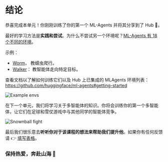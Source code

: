 # 结论

恭喜完成本单元！你刚刚训练了你的第一个 ML-Agents 并将其分享到了  Hub 🥳。

最好的学习方法是**实践和尝试**。为什么不尝试另一个环境呢？[ML-Agents 有 18 个不同的环境](https://github.com/Unity-Technologies/ml-agents/blob/develop/docs/Learning-Environment-Examples.md)。

示例：
- [Worm](https://singularite.itch.io/worm)， 教蠕虫爬行。
- [Walker](https://singularite.itch.io/walker)： 教智能体走向特定目标。


查看文档以了解如何训练它们以及 Hub 上已集成的 MLAgents 环境列表： https://github.com/huggingface/ml-agents#getting-started

<img src="https://huggingface.co/datasets/huggingface-deep-rl-course/course-images/resolve/main/en/unit5/envs-unity.jpeg" alt="Example envs"/>


在下一个单元，我们将学习关于多智能体的知识。你将会训练你的第一个多智能体，让它们在足球和雪仗游戏中与其他同学的智能体竞争。

<img src="https://huggingface.co/datasets/huggingface-deep-rl-course/course-images/resolve/main/en/unit7/snowballfight.gif" alt="Snownball fight"/>

最后我们很乐意去**听听你对于该课程的想法来帮助我们提升他**。如果你有任何反馈请 👉 [填写表格](https://forms.gle/BzKXWzLAGZESGNaE9)。

### 保持热爱，奔赴山海 🤗
